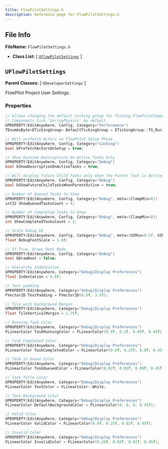 ```yaml
---
title: FlowPilotSettings.h
description: Reference page for FlowPilotSettings.h
---
```


## File Info

__FileName:__ `FlowPilotSettings.h`
- __Class List:__ 
[ [`UFlowPilotSettings`](#uflowpilotsettings) ]


## `UFlowPilotSettings` 


__Parent Classes:__
[ `UDeveloperSettings` ]

 
FlowPilot Project User Settings. 

### Properties

```cpp
// Allows changing the default ticking group for Ticking FlowPilotComponents. 
// Components tick 'DuringPhysics' by default. 
UPROPERTY(EditAnywhere, Config, Category="Performance")
TEnumAsByte<ETickingGroup> DefaultTickingGroup = ETickingGroup::TG_DuringPhysics;

// Will prefetch Actors on FlowPilot Setup Phase 
UPROPERTY(EditAnywhere, Config, Category="Caching")
bool bPrefetchActorsOnSetup = true;

// Show Runtime Descriptions On Active Tasks Only 
UPROPERTY(EditAnywhere, Config, Category="Debug")
bool bShowDescriptionOnActiveTasks = true;

// Will display future Child Tasks only when the Parent Task is Active. 
UPROPERTY(EditAnywhere, Config, Category="Debug")
bool bShowFutureChildTasksWhenParentActive = true;

// Number of Queued Tasks to Show 
UPROPERTY(EditAnywhere, Config, Category="Debug", meta=(ClampMin=0))
int32 ShowQueuedTasksCount = 4;

// Number of Completed Tasks to Show 
UPROPERTY(EditAnywhere, Config, Category="Debug", meta=(ClampMin=0))
int ShowCompletedTasksCount = 2;

// Scale Debug UI 
UPROPERTY(EditAnywhere, Config, Category="Debug", meta=(UIMin=0.5f, UIMax=2.0f))
float DebugFontScale = 1.0f;

// If True, Draws Root Node 
UPROPERTY(EditAnywhere, Config, Category="Debug")
bool bDrawRoot = false;

// Hierarchy Indentation 
UPROPERTY(EditAnywhere, Category="Debug|Display Preferences")
float Indentation = 4.0f;

// Text padding 
UPROPERTY(EditAnywhere, Category="Debug|Display Preferences")
FVector2D TextPadding = FVector2D(8.0f, 3.5f);

// Tile with background Margin 
UPROPERTY(EditAnywhere, Category="Debug|Display Preferences")
float TileVerticalMargin = 1.75f;

// Running Task Color 
UPROPERTY(EditAnywhere, Category="Debug|Display Preferences")
FLinearColor TaskRunningColor = FLinearColor(0.9f, 0.2f, 0.05f, 0.45f);

// Task Completed Color 
UPROPERTY(EditAnywhere, Category="Debug|Display Preferences")
FLinearColor TaskCompletedColor = FLinearColor(0.0f, 0.25f, 0.0f, 0.45f);

// Task in Queue Color 
UPROPERTY(EditAnywhere, Category="Debug|Display Preferences")
FLinearColor TaskQueuedColor = FLinearColor(0.02f, 0.03f, 0.09f, 0.45f);

// Task Title Color 
UPROPERTY(EditAnywhere, Category="Debug|Display Preferences")
FLinearColor TextColor = FLinearColor::White;

// Text Background Color 
UPROPERTY(EditAnywhere, Category="Debug|Display Preferences")
FLinearColor DefaultBackgroundColor = FLinearColor(0, 0, 0, 0.45f);

// Valid Color 
UPROPERTY(EditAnywhere, Category="Debug|Display Preferences")
FLinearColor ValidColor = FLinearColor(0.0f, 0.25f, 0.02f, 0.45f);

// Invalid Color 
UPROPERTY(EditAnywhere, Category="Debug|Display Preferences")
FLinearColor InvalidColor = FLinearColor(0.25f, 0.02f, 0.02f, 0.45f);

```
